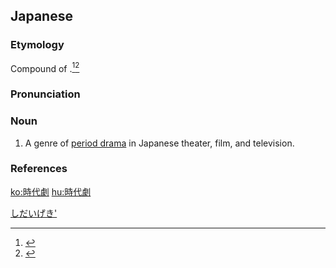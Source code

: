 ==Japanese==
<div style="float:right;">
{{wikipedia|lang=ja}}
{{wikipedia|Jidaigeki}}
</div>
{{ja-kanjitab|じ|だい|げき|yomi=o}}

===Etymology===
Compound of {{compound|lang=ja|sort=じだいげき|時代|tr1=jidai|t1=age|劇|tr2=geki|t2=drama}}.<ref name="KDJ">{{R:Kokugo Dai Jiten}}</ref><ref name="DJR">{{R:Daijirin}}</ref>

===Pronunciation===
{{ja-pron|yomi=o|じだいげき|acc=2|acc_ref=DJR}}

===Noun===
{{ja-noun|じだいげき}}

# A genre of [[period drama]] in Japanese theater, film, and television.

===References===
<references/>

[[Category:ja:Television|しだいげき']]

[[ko:時代劇]]
[[hu:時代劇]]